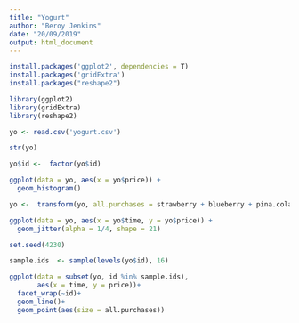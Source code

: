```yaml
---
title: "Yogurt"
author: "Beroy Jenkins"
date: "20/09/2019"
output: html_document
---
```


```r
install.packages('ggplot2', dependencies = T) 
install.packages('gridExtra') 
install.packages("reshape2")


```

```r
library(ggplot2)
library(gridExtra)
library(reshape2)
```

```r
yo <- read.csv('yogurt.csv')
```

```r
str(yo)
```
```r
yo$id <-  factor(yo$id)
```


```r
ggplot(data = yo, aes(x = yo$price)) +
  geom_histogram()
```



```r
yo <-  transform(yo, all.purchases = strawberry + blueberry + pina.colada + plain + mixed.berry)
```

```r
ggplot(data = yo, aes(x = yo$time, y = yo$price)) +
  geom_jitter(alpha = 1/4, shape = 21)
```


```r
set.seed(4230)

sample.ids  <- sample(levels(yo$id), 16)
```


```r
ggplot(data = subset(yo, id %in% sample.ids),
       aes(x = time, y = price))+
  facet_wrap(~id)+
  geom_line()+
  geom_point(aes(size = all.purchases))
  
```

